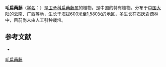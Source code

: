 {{Speciesbox
| name = 毛扁蒴藤
| status = 
| status_system = 
| image =
| genus = Pristimera
| species = setulosa
| authority = A. C. Smith
}}

'''毛扁蒴藤'''（[[学名|学名]]：{{lang|la|''Pristimera setulosa''}}）是[[卫矛科|卫矛科]][[扁蒴藤属|扁蒴藤属]]的植物，是中国的特有植物。分布于[[中国大陆|中国大陆]]的[[云南|云南]]、[[广西|广西]]等地，生长于海拔600米至1,580米的地区，多生长在石灰岩疏林中，目前尚未由人工引种栽培。

== 参考文献 ==
<div class="references-small">
* {{cite web| url =http://www.bioinfo.cn/db05/KmzwSpecies.php?action=view&id=3269| title =毛扁蒴藤| work =《中国高等植物数据库全库》| publisher =中国科学院微生物研究所| author =昆明植物研究所| accessdate =2009-02-24| deadurl =yes| archiveurl =https://web.archive.org/web/20160305060454/http://www.bioinfo.cn/db05/KmzwSpecies.php?action=view&id=3269| archivedate =2016-03-05}}
</div>
{{Taxonbar|from=Q11127073}}

[[Category:扁蒴藤属|毛扁蒴藤]]


{{植物小作品}}